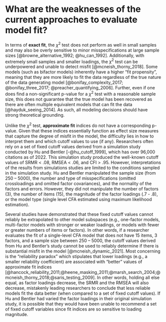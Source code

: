 # What are the weaknesses of the current approaches to evaluate model fit? {#fit-weaknesses}

In terms of **exact fit**, the ${\chi}^2$ test  does not perform as well in small samples and may also be overly sensitive to minor misspecifications at large sample sizes [@browne_alternative_1992; @hu_can_1992]. Additionally, with extremely small samples and smaller loadings, the ${\chi}^2$ test can be underpowered and unable to detect misfit [@mcneish_thorny_2018].  Some models (such as bifactor models) inherently have a higher “fit propensity”, meaning that they are more likely to fit the data regardless of the true nature of the data generating model [@bonifay_complexity_2017; @bonifay_three_2017; @preacher_quantifying_2006]. Further, even if one does find a non-significant p-value for a ${\chi}^2$ test with a reasonable sample size, this does not guarantee that the true model has been recovered as there are often multiple equivalent models that can fit the data [@hayduk_seeing_2014]. As such, all modeling decisions should have strong theoretical grounding.

Unlike the ${\chi}^2$ test, **approximate fit** indices do not have a corresponding p-value. Given that these indices essentially function as effect size measures that capture the degree of misfit in the model, the difficulty lies in how to interpret them and which cutoff values to use (if any). Researchers often rely on a set of fixed cutoff values derived from a simulation study conducted by Hu and Bentler [-@hu_cutoff_1999], which has over 96,000 citations as of 2022. This simulation study produced the well-known cutoff values of SRMR < .08, RMSEA < .06, and CFI > .95. However, interpretations of the results from simulations studies are limited to the conditions sampled in the simulation study. Hu and Bentler manipulated the sample size (from 250 – 5000), the number and type of misspecifications (omitted crossloadings and omitted factor covariances), and the normality of the factors and errors. However, they did not manipulate the number of factors (3), the number of items (15), the magnitude of the factor loadings (.7 - .8), or the model type (single level CFA estimated using maximum likelihood estimation). 

Several studies have demonstrated that these fixed cutoff values cannot reliably be extrapolated to other model subspaces (e.g., one-factor models, multi-factor models with stronger or weaker loadings, or models with fewer or greater numbers of items or factors). In other words, if a researcher evaluates the fit of a single-level CFA model that does not have 15 items, 3 factors, and a sample size between 250 – 5000, the cutoff values derived from Hu and Bentler’s study cannot be used to reliably determine if there is substantial misfit in the model [@mcneish_dynamic_2021]. Most concerning is the “reliability paradox” which stipulates that lower loadings (e.g., a smaller reliability coefficient) are associated with “better” values of approximate fit indices [@hancock_reliability_2011;@heene_masking_2011;@marsh_search_2004;@mcneish_thorny_2018;@saris_testing_2009]. In other words, holding all else equal, as factor loadings decrease, the SRMR and the RMSEA will also decrease, mistakenly leading researchers to conclude that less reliable models fit the data better (when compared to a set of fixed cutoff values). If Hu and Bentler had varied the factor loadings in their original simulation study, it is possible that they would have been unable to recommend a set of fixed cutoff variables since fit indices are so sensitive to loading magnitude.
